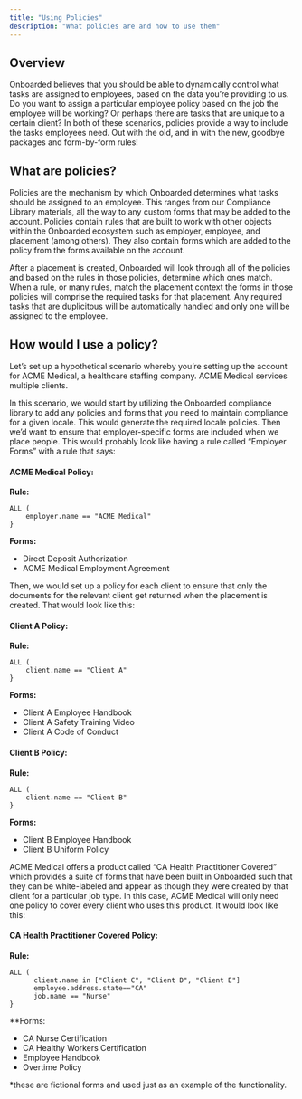 ```yaml
---
title: "Using Policies"
description: "What policies are and how to use them"
---
```


## Overview
Onboarded believes that you should be able to dynamically control what tasks are assigned to employees, based on the data you’re providing to us. Do you want to assign a particular employee policy based on the job the employee will be working? Or perhaps there are tasks that are unique to a certain client? In both of these scenarios, policies provide a way to include the tasks employees need. Out with the old, and in with the new, goodbye packages and form-by-form rules! 

## What are policies?
Policies are the mechanism by which Onboarded determines what tasks should be assigned to an employee. This ranges from our Compliance Library materials, all the way to any custom forms that may be added to the account. Policies contain rules that are built to work with other objects within the Onboarded ecosystem such as employer, employee, and placement (among others). They also contain forms which are added to the policy from the forms available on the account. 

After a placement is created, Onboarded will look through all of the policies and based on the rules in those policies, determine which ones match. When a rule, or many rules, match the placement context the forms in those policies will comprise the required tasks for that placement. Any required tasks that are duplicitous will be automatically handled and only one will be assigned to the employee. 

## How would I use a policy?
Let’s set up a hypothetical scenario whereby you’re setting up the account for ACME Medical, a healthcare staffing company. ACME Medical services multiple clients. 

In this scenario, we would start by utilizing the Onboarded compliance library to add any policies and forms that you need to maintain compliance for a given locale. This would generate the required locale policies. Then we’d want to ensure that employer-specific forms are included when we place people. This would probably look like having a rule called “Employer Forms” with a rule that says:

#### ACME Medical Policy:

**Rule:**
```EditorConfig
ALL (
	employer.name == "ACME Medical"
}
```
**Forms:**
- Direct Deposit Authorization
- ACME Medical Employment Agreement

Then, we would set up a policy for each client to ensure that only the documents for the relevant client get returned when the placement is created. That would look like this:

#### Client A Policy: 
**Rule:**
```EditorConfig
ALL (
	client.name == "Client A"
}
```
**Forms:**
- Client A Employee Handbook
- Client A Safety Training Video
- Client A Code of Conduct

#### Client B Policy: 
**Rule:**
```EditorConfig
ALL (
	client.name == "Client B"
}
```
**Forms:**
- Client B Employee Handbook
- Client B Uniform Policy

ACME Medical offers a product called “CA Health Practitioner Covered” which provides a suite of forms that have been built in Onboarded such that they can be white-labeled and appear as though they were created by that client for a particular job type. In this case, ACME Medical will only need one policy to cover every client who uses this product. It would look like this:

#### CA Health Practitioner Covered Policy: 
**Rule:**
```EditorConfig
ALL (
	  client.name in ["Client C", "Client D", "Client E"]
      employee.address.state=="CA"
      job.name == "Nurse"
}
```
**Forms:
- CA Nurse Certification
- CA Healthy Workers Certification
- Employee Handbook
- Overtime Policy

*these are fictional forms and used just as an example of the functionality. 
